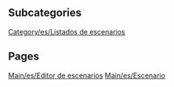 
== Subcategories ==
[[Category/es/Listados de escenarios]]

== Pages ==
[[Main/es/Editor de escenarios]]
[[Main/es/Escenario]]
